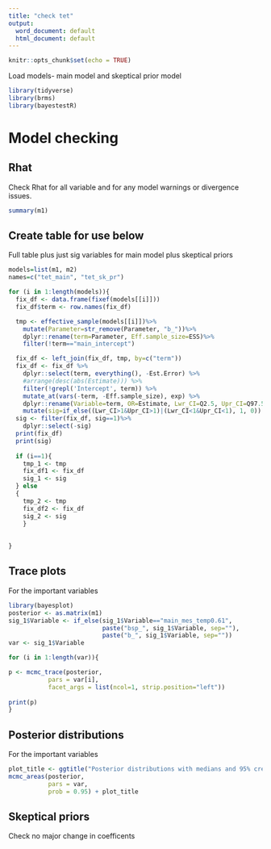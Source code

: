 ```yaml
---
title: "check tet"
output:
  word_document: default
  html_document: default
---
```



```r
knitr::opts_chunk$set(echo = TRUE)
```

Load models- main model and skeptical prior model

```r
library(tidyverse)
library(brms)
library(bayestestR)

```

# Model checking

## Rhat

Check Rhat for all variable and for any model warnings or divergence issues.

```r

summary(m1)

```

## Create table for use below


Full table plus just sig variables for main model plus skeptical priors

```r

models=list(m1, m2)
names=c("tet_main", "tet_sk_pr")

for (i in 1:length(models)){
  fix_df <- data.frame(fixef(models[[i]]))
  fix_df$term <- row.names(fix_df)

  tmp <- effective_sample(models[[i]])%>%
    mutate(Parameter=str_remove(Parameter, "b_"))%>%
    dplyr::rename(term=Parameter, Eff.sample_size=ESS)%>%
    filter(!term=="main_intercept")

  fix_df <- left_join(fix_df, tmp, by=c("term"))
  fix_df <- fix_df %>%
    dplyr::select(term, everything(), -Est.Error) %>%
    #arrange(desc(abs(Estimate))) %>%
    filter(!grepl('Intercept', term)) %>%
    mutate_at(vars(-term, -Eff.sample_size), exp) %>%
    dplyr::rename(Variable=term, OR=Estimate, Lwr_CI=Q2.5, Upr_CI=Q97.5) %>%
    mutate(sig=if_else((Lwr_CI>1&Upr_CI>1)|(Lwr_CI<1&Upr_CI<1), 1, 0))
  sig <- filter(fix_df, sig==1)%>%
    dplyr::select(-sig)
  print(fix_df)
  print(sig)
  
  if (i==1){
    tmp_1 <- tmp
    fix_df1 <- fix_df
    sig_1 <- sig
  } else
  { 
    tmp_2 <- tmp
    fix_df2 <- fix_df
    sig_2 <- sig
    }
  
  
}

```


## Trace plots

For the important variables

```r
library(bayesplot)
posterior <- as.matrix(m1)
sig_1$Variable <- if_else(sig_1$Variable=="main_mes_temp0.61",
                          paste("bsp_", sig_1$Variable, sep=""),
                          paste("b_", sig_1$Variable, sep=""))
var <- sig_1$Variable

for (i in 1:length(var)){

p <- mcmc_trace(posterior,
           pars = var[i],
           facet_args = list(ncol=1, strip.position="left"))
  
print(p)
}

```

## Posterior distributions

For the important variables

```r



plot_title <- ggtitle("Posterior distributions with medians and 95% credible intervals")
mcmc_areas(posterior,
           pars = var,
           prob = 0.95) + plot_title


```

## Skeptical priors

Check no major change in coefficents